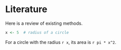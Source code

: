 # Literature

Here is a review of existing methods.

```r
x <- 5  # radius of a circle
```

For a circle with the radius `r x`,
its area is `r pi * x^2`.


